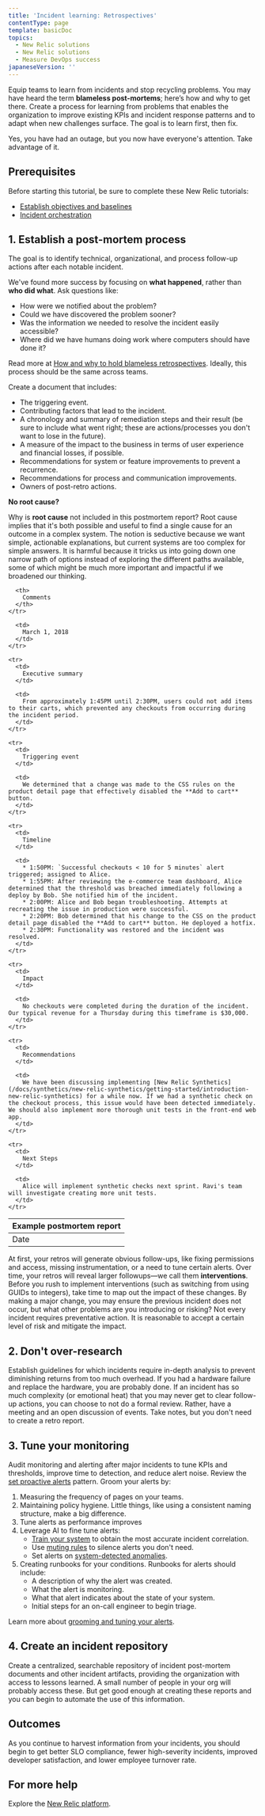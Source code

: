 ```yaml
---
title: 'Incident learning: Retrospectives'
contentType: page
template: basicDoc
topics:
  - New Relic solutions
  - New Relic solutions
  - Measure DevOps success
japaneseVersion: ''
---
```


Equip teams to learn from incidents and stop recycling problems. You may have heard the term **blameless post-mortems**; here’s how and why to get there. Create a process for learning from problems that enables the organization to improve existing KPIs and incident response patterns and to adapt when new challenges surface. The goal is to learn first, then fix.

Yes, you have had an outage, but you now have everyone's attention. Take advantage of it.

## Prerequisites

Before starting this tutorial, be sure to complete these New Relic tutorials:

* [Establish objectives and baselines](/docs/using-new-relic/welcome-new-relic/optimize-your-cloud-native-environment/establish-objectives-baselines-define-team-slos)
* [Incident orchestration](/docs/using-new-relic/welcome-new-relic/measure-devops-success/incident-orchestration-align-teams-tools-processes)

## 1. Establish a post-mortem process

The goal is to identify technical, organizational, and process follow-up actions after each notable incident.

We've found more success by focusing on **what happened**, rather than **who did what**. Ask questions like:

* How were we notified about the problem?
* Could we have discovered the problem sooner?
* Was the information we needed to resolve the incident easily accessible?
* Where did we have humans doing work where computers should have done it?

Read more at [How and why to hold blameless retrospectives](https://blog.newrelic.com/technology/blameless-retrospectives/). Ideally, this process should be the same across teams.

Create a document that includes:

* The triggering event.
* Contributing factors that lead to the incident.
* A chronology and summary of remediation steps and their result (be sure to include what went right; these are actions/processes you don't want to lose in the future).
* A measure of the impact to the business in terms of user experience and financial losses, if possible.
* Recommendations for system or feature improvements to prevent a recurrence.
* Recommendations for process and communication improvements.
* Owners of post-retro actions.

**No root cause?**

Why is **root cause** not included in this postmortem report? Root cause implies that it's both possible and useful to find a single cause for an outcome in a complex system. The notion is seductive because we want simple, actionable explanations, but current systems are too complex for simple answers. It is harmful because it tricks us into going down one narrow path of options instead of exploring the different paths available, some of which might be much more important and impactful if we broadened our thinking.

<Table>
  <thead>
    <tr>
      <th style={{ width: "200px" }}>
        Example postmortem report
      </th>

      <th>
        Comments
      </th>
    </tr>
  </thead>

  <tbody>
    <tr>
      <td>
        Date
      </td>

      <td>
        March 1, 2018
      </td>
    </tr>

    <tr>
      <td>
        Executive summary
      </td>

      <td>
        From approximately 1:45PM until 2:30PM, users could not add items to their carts, which prevented any checkouts from occurring during the incident period.
      </td>
    </tr>

    <tr>
      <td>
        Triggering event
      </td>

      <td>
        We determined that a change was made to the CSS rules on the product detail page that effectively disabled the **Add to cart** button.
      </td>
    </tr>

    <tr>
      <td>
        Timeline
      </td>

      <td>
        * 1:50PM: `Successful checkouts < 10 for 5 minutes` alert triggered; assigned to Alice.
        * 1:55PM: After reviewing the e-commerce team dashboard, Alice determined that the threshold was breached immediately following a deploy by Bob. She notified him of the incident.
        * 2:00PM: Alice and Bob began troubleshooting. Attempts at recreating the issue in production were successful.
        * 2:20PM: Bob determined that his change to the CSS on the product detail page disabled the **Add to cart** button. He deployed a hotfix.
        * 2:30PM: Functionality was restored and the incident was resolved.
      </td>
    </tr>

    <tr>
      <td>
        Impact
      </td>

      <td>
        No checkouts were completed during the duration of the incident. Our typical revenue for a Thursday during this timeframe is $30,000.
      </td>
    </tr>

    <tr>
      <td>
        Recommendations
      </td>

      <td>
        We have been discussing implementing [New Relic Synthetics](/docs/synthetics/new-relic-synthetics/getting-started/introduction-new-relic-synthetics) for a while now. If we had a synthetic check on the checkout process, this issue would have been detected immediately. We should also implement more thorough unit tests in the front-end web app.
      </td>
    </tr>

    <tr>
      <td>
        Next Steps
      </td>

      <td>
        Alice will implement synthetic checks next sprint. Ravi's team will investigate creating more unit tests.
      </td>
    </tr>
  </tbody>
</Table>

At first, your retros will generate obvious follow-ups, like fixing permissions and access, missing instrumentation, or a need to tune certain alerts. Over time, your retros will reveal larger followups—we call them **interventions**. Before you rush to implement interventions (such as switching from using GUIDs to integers), take time to map out the impact of these changes. By making a major change, you may ensure the previous incident does not occur, but what other problems are you introducing or risking? Not every incident requires preventative action. It is reasonable to accept a certain level of risk and mitigate the impact.

## 2. Don't over-research

Establish guidelines for which incidents require in-depth analysis to prevent diminishing returns from too much overhead. If you had a hardware failure and replace the hardware, you are probably done. If an incident has so much complexity (or emotional heat) that you may never get to clear follow-up actions, you can choose to not do a formal review. Rather, have a meeting and an open discussion of events. Take notes, but you don't need to create a retro report.

## 3. Tune your monitoring

Audit monitoring and alerting after major incidents to tune KPIs and thresholds, improve time to detection, and reduce alert noise. Review the [set proactive alerts](/docs/using-new-relic/welcome-new-relic/optimize-your-cloud-native-environment/set-proactive-alerts-align-teams-tools-processes-incident-response) pattern. Groom your alerts by:

1. Measuring the frequency of pages on your teams.
2. Maintaining policy hygiene. Little things, like using a consistent naming structure, make a big difference.
3. Tune alerts as performance improves
4. Leverage AI to fine tune alerts:
   * [Train your system](https://docs.newrelic.com/docs/alerts-applied-intelligence/applied-intelligence/incident-intelligence/get-started-incident-intelligence#) to obtain the most accurate incident correlation.
   * Use [muting rules](https://docs.newrelic.com/docs/alerts-applied-intelligence/new-relic-alerts/alert-notifications/muting-rules-suppress-notifications) to silence alerts you don't need.
   * Set alerts on [system-detected anomalies](https://docs.newrelic.com/docs/alerts-applied-intelligence/applied-intelligence/proactive-detection/proactive-detection-applied-intelligence).
5. Creating runbooks for your conditions. Runbooks for alerts should include:
   * A description of why the alert was created.
   * What the alert is monitoring.
   * What that alert indicates about the state of your system.
   * Initial steps for an on-call engineer to begin triage.

Learn more about [grooming and tuning your alerts](https://blog.newrelic.com/engineering/prevent-alert-fatigue/).

## 4. Create an incident repository

Create a centralized, searchable repository of incident post-mortem documents and other incident artifacts, providing the organization with access to lessons learned. A small number of people in your org will probably access these. But get good enough at creating these reports and you can begin to automate the use of this information.

## Outcomes

As you continue to harvest information from your incidents, you should begin to get better SLO compliance, fewer high-severity incidents, improved developer satisfaction, and lower employee turnover rate.

## For more help

Explore the [New Relic platform](https://newrelic.com/products).
